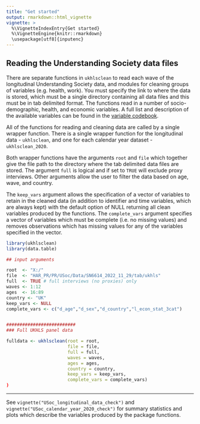 ```yaml
---
title: "Get started"
output: rmarkdown::html_vignette
vignette: >
  %\VignetteIndexEntry{Get started}
  %\VignetteEngine{knitr::rmarkdown}
  \usepackage[utf8]{inputenc}
---
```



## Reading the Understanding Society data files
There are separate functions in `ukhlsclean` to read each wave of the longitudinal Understanding Society data, and modules for cleaning groups of variables (e.g. health, work). You must specify the link to where the data is stored, which must be a single directory containing all data files and this must be in tab delimited format. The functions read in a number of socio-demographic, health, and economic variables. A full list and description of the available variables can be found in the [variable codebook](https://stapm.gitlab.io/r-packages/ukhlsclean/articles/codebook.html). 

All of the functions for reading and cleaning data are called by a single wrapper function. There is a single wrapper function for the longitudinal data - `ukhlsclean`, and one for each calendar year dataset - `ukhlsclean_2020`. 

Both wrapper functions have the arguments `root` and `file` which together give the file path to the directory where the tab delimited data files are stored. The argument `full` is logical and if set to `TRUE` will exclude proxy interviews. Other arguments allow the user to filter the data based on age, wave, and country. 

The `keep_vars` argument allows the specification of a vector of variables to retain in the cleaned data (in addition to identifier and time variables, which are always kept) with the default option of NULL returning all clean variables produced by the functions. The `complete_vars` argument specifies a vector of variables which must be complete (i.e. no missing values) and removes observations which has missing values for any of the variables specified in the vector. 

```r
library(ukhlsclean)
library(data.table)

## input arguments

root  <- "X:/"
file  <- "HAR_PR/PR/USoc/Data/SN6614_2022_11_29/tab/ukhls"
full  <- TRUE # full interviews (no proxies) only
waves <- 1:12
ages  <- 16:89
country <- "UK"
keep_vars <- NULL
complete_vars <- c("d_age","d_sex","d_country","l_econ_stat_3cat")


##########################
### Full UKHLS panel data

fulldata <- ukhlsclean(root = root,
                       file = file,
                       full = full,
                       waves = waves,
                       ages = ages,
                       country = country,
                       keep_vars = keep_vars,
                       complete_vars = complete_vars)
)
```

---



See `vignette("USoc_longitudinal_data_check")` and `vignette("USoc_calendar_year_2020_check")` for summary statistics and plots which describe the variables produced by the package functions.

